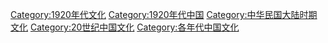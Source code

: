 [[Category:1920年代文化|Category:1920年代文化]]
[[Category:1920年代中国|Category:1920年代中国]]
[[Category:中华民国大陆时期文化|Category:中华民国大陆时期文化]]
[[Category:20世纪中国文化|Category:20世纪中国文化]]
[[Category:各年代中国文化|Category:各年代中国文化]]